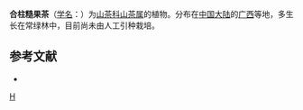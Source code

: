{{Speciesbox 
| taxon = Camellia connatistyla
| authority =   Mo et
}}

'''合柱糙果茶'''（[[学名|学名]]：{{lang|la|''Camellia connatistyla''}}）为[[山茶科|山茶科]][[山茶属|山茶属]]的植物。分布在[[中国大陆|中国大陆]]的[[广西|广西]]等地，多生长在常绿林中，目前尚未由人工引种栽培。

== 参考文献 ==
<div class="references-small">
* {{cite web| url =http://www.bioinfo.cn/db05/KmzwSpecies.php?action=view&id=28848| title =合柱糙果茶| work =《中国高等植物数据库全库》| publisher =中国科学院微生物研究所| author =昆明植物研究所| accessdate =2009-02-26| deadurl =yes| archiveurl =https://web.archive.org/web/20160305081358/http://www.bioinfo.cn/db05/KmzwSpecies.php?action=view&id=28848| archivedate =2016-03-05}}
</div>
{{Taxonbar|from=Q10916829}}

[[Category:山茶属|H]]
